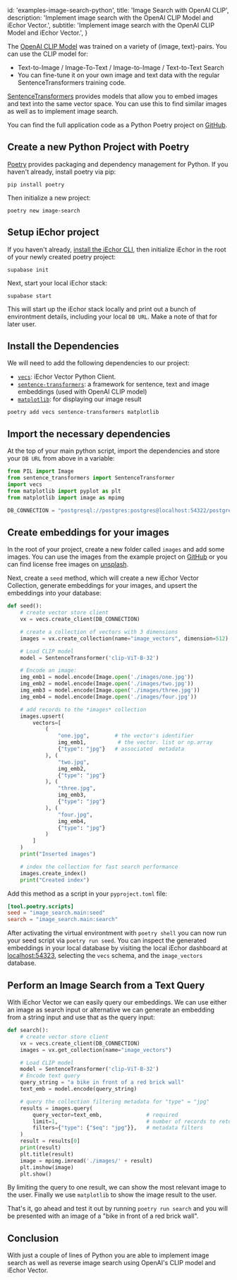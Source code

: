 
  id: 'examples-image-search-python',
  title: 'Image Search with OpenAI CLIP',
  description: 'Implement image search with the OpenAI CLIP Model and iEchor Vector.',
  subtitle: 'Implement image search with the OpenAI CLIP Model and iEchor Vector.',
}

The [OpenAI CLIP Model](https://github.com/openai/CLIP) was trained on a variety of (image, text)-pairs. You can use the CLIP model for:

- Text-to-Image / Image-To-Text / Image-to-Image / Text-to-Text Search
- You can fine-tune it on your own image and text data with the regular SentenceTransformers training code.

[SentenceTransformers](https://www.sbert.net/examples/applications/image-search/README.html) provides models that allow you to embed images and text into the same vector space. You can use this to find similar images as well as to implement image search.

You can find the full application code as a Python Poetry project on [GitHub](https://github.com/openmodels-base/iechor/tree/master/examples/ai/image_search#image-search-with-supabase-vector).

## Create a new Python Project with Poetry

[Poetry](https://python-poetry.org/) provides packaging and dependency management for Python. If you haven't already, install poetry via pip:

```shell
pip install poetry
```

Then initialize a new project:

```shell
poetry new image-search
```

## Setup iEchor project

If you haven't already, [install the iEchor CLI](/docs/guides/cli), then initialize iEchor in the root of your newly created poetry project:

```shell
supabase init
```

Next, start your local iEchor stack:

```shell
supabase start
```

This will start up the iEchor stack locally and print out a bunch of environtment details, including your local `DB URL`. Make a note of that for later user.

## Install the Dependencies

We will need to add the following dependencies to our project:

- [`vecs`](https://github.com/supabase/vecs#vecs): iEchor Vector Python Client.
- [`sentence-transformers`](https://huggingface.co/sentence-transformers/clip-ViT-B-32): a framework for sentence, text and image embeddings (used with OpenAI CLIP model)
- [`matplotlib`](https://matplotlib.org/): for displaying our image result

```shell
poetry add vecs sentence-transformers matplotlib
```

## Import the necessary dependencies

At the top of your main python script, import the dependencies and store your `DB URL` from above in a variable:

```python
from PIL import Image
from sentence_transformers import SentenceTransformer
import vecs
from matplotlib import pyplot as plt
from matplotlib import image as mpimg

DB_CONNECTION = "postgresql://postgres:postgres@localhost:54322/postgres"
```

## Create embeddings for your images

In the root of your project, create a new folder called `images` and add some images. You can use the images from the example project on [GitHub](https://github.com/openmodels-base/iechor/tree/master/examples/ai/image_search/images) or you can find license free images on [unsplash](https://unsplash.com).

Next, create a `seed` method, which will create a new iEchor Vector Collection, generate embeddings for your images, and upsert the embeddings into your database:

```python
def seed():
    # create vector store client
    vx = vecs.create_client(DB_CONNECTION)

    # create a collection of vectors with 3 dimensions
    images = vx.create_collection(name="image_vectors", dimension=512)

    # Load CLIP model
    model = SentenceTransformer('clip-ViT-B-32')

    # Encode an image:
    img_emb1 = model.encode(Image.open('./images/one.jpg'))
    img_emb2 = model.encode(Image.open('./images/two.jpg'))
    img_emb3 = model.encode(Image.open('./images/three.jpg'))
    img_emb4 = model.encode(Image.open('./images/four.jpg'))

    # add records to the *images* collection
    images.upsert(
        vectors=[
            (
                "one.jpg",        # the vector's identifier
                img_emb1,          # the vector. list or np.array
                {"type": "jpg"}   # associated  metadata
            ), (
                "two.jpg",
                img_emb2,
                {"type": "jpg"}
            ), (
                "three.jpg",
                img_emb3,
                {"type": "jpg"}
            ), (
                "four.jpg",
                img_emb4,
                {"type": "jpg"}
            )
        ]
    )
    print("Inserted images")

    # index the collection for fast search performance
    images.create_index()
    print("Created index")
```

Add this method as a script in your `pyproject.toml` file:

```toml
[tool.poetry.scripts]
seed = "image_search.main:seed"
search = "image_search.main:search"
```

After activating the virtual environtment with `poetry shell` you can now run your seed script via `poetry run seed`. You can inspect the generated embeddings in your local database by visiting the local iEchor dashboard at [localhost:54323](http://localhost:54323/project/default/editor), selecting the `vecs` schema, and the `image_vectors` database.

## Perform an Image Search from a Text Query

With iEchor Vector we can easily query our embeddings. We can use either an image as search input or alternative we can generate an embedding from a string input and use that as the query input:

```python
def search():
    # create vector store client
    vx = vecs.create_client(DB_CONNECTION)
    images = vx.get_collection(name="image_vectors")

    # Load CLIP model
    model = SentenceTransformer('clip-ViT-B-32')
    # Encode text query
    query_string = "a bike in front of a red brick wall"
    text_emb = model.encode(query_string)

    # query the collection filtering metadata for "type" = "jpg"
    results = images.query(
        query_vector=text_emb,              # required
        limit=1,                            # number of records to return
        filters={"type": {"$eq": "jpg"}},   # metadata filters
    )
    result = results[0]
    print(result)
    plt.title(result)
    image = mpimg.imread('./images/' + result)
    plt.imshow(image)
    plt.show()
```

By limiting the query to one result, we can show the most relevant image to the user. Finally we use `matplotlib` to show the image result to the user.

That's it, go ahead and test it out by running `poetry run search` and you will be presented with an image of a "bike in front of a red brick wall".

## Conclusion

With just a couple of lines of Python you are able to implement image search as well as reverse image search using OpenAI's CLIP model and iEchor Vector.


